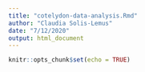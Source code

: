 ```yaml
---
title: "cotelydon-data-analysis.Rmd"
author: "Claudia Solis-Lemus"
date: "7/12/2020"
output: html_document
---
```


```r
knitr::opts_chunk$set(echo = TRUE)
```


